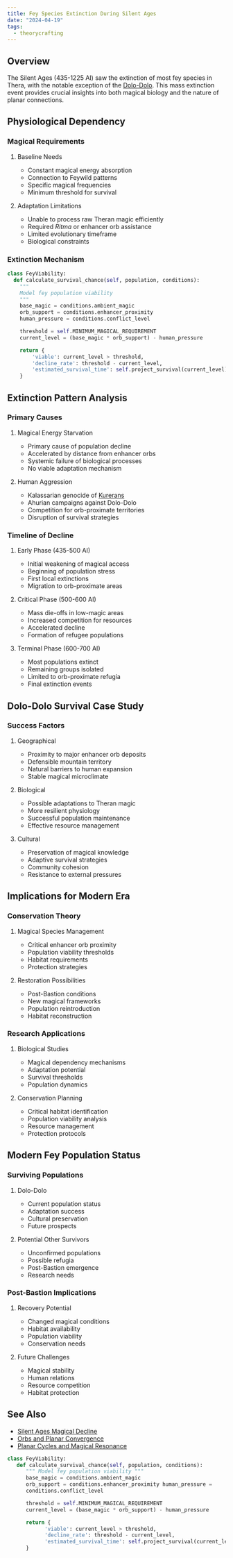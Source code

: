 ```yaml
---
title: Fey Species Extinction During Silent Ages
date: "2024-04-19"
tags:
  - theorycrafting
---
```


## Overview

The Silent Ages (435-1225 AI) saw the extinction of most fey species in Thera,
with the notable exception of the [Dolo-Dolo](/world/species/dolo-dolo/). This
mass extinction event provides crucial insights into both magical biology and
the nature of planar connections.

## Physiological Dependency

### Magical Requirements

1. Baseline Needs

   * Constant magical energy absorption
   * Connection to Feywild patterns
   * Specific magical frequencies
   * Minimum threshold for survival

2. Adaptation Limitations
   * Unable to process raw Theran magic efficiently
   * Required *Ritma* or enhancer orb assistance
   * Limited evolutionary timeframe
   * Biological constraints

### Extinction Mechanism

```python
class FeyViability:
  def calculate_survival_chance(self, population, conditions):
    """
    Model fey population viability
    """
    base_magic = conditions.ambient_magic
    orb_support = conditions.enhancer_proximity
    human_pressure = conditions.conflict_level

    threshold = self.MINIMUM_MAGICAL_REQUIREMENT
    current_level = (base_magic * orb_support) - human_pressure

    return {
        'viable': current_level > threshold,
        'decline_rate': threshold - current_level,
        'estimated_survival_time': self.project_survival(current_level)
    }
```

## Extinction Pattern Analysis

### Primary Causes

1. Magical Energy Starvation

   * Primary cause of population decline
   * Accelerated by distance from enhancer orbs
   * Systemic failure of biological processes
   * No viable adaptation mechanism

2. Human Aggression
   * Kalassarian genocide of [Kurerans](/world/species/kureran/)
   * Ahurian campaigns against Dolo-Dolo
   * Competition for orb-proximate territories
   * Disruption of survival strategies

### Timeline of Decline

1. Early Phase (435-500 AI)

   * Initial weakening of magical access
   * Beginning of population stress
   * First local extinctions
   * Migration to orb-proximate areas

2. Critical Phase (500-600 AI)

   * Mass die-offs in low-magic areas
   * Increased competition for resources
   * Accelerated decline
   * Formation of refugee populations

3. Terminal Phase (600-700 AI)
   * Most populations extinct
   * Remaining groups isolated
   * Limited to orb-proximate refugia
   * Final extinction events

## Dolo-Dolo Survival Case Study

### Success Factors

1. Geographical

   * Proximity to major enhancer orb deposits
   * Defensible mountain territory
   * Natural barriers to human expansion
   * Stable magical microclimate

2. Biological

   * Possible adaptations to Theran magic
   * More resilient physiology
   * Successful population maintenance
   * Effective resource management

3. Cultural
   * Preservation of magical knowledge
   * Adaptive survival strategies
   * Community cohesion
   * Resistance to external pressures

## Implications for Modern Era

### Conservation Theory

1. Magical Species Management

   * Critical enhancer orb proximity
   * Population viability thresholds
   * Habitat requirements
   * Protection strategies

2. Restoration Possibilities
   * Post-Bastion conditions
   * New magical frameworks
   * Population reintroduction
   * Habitat reconstruction

### Research Applications

1. Biological Studies

   * Magical dependency mechanisms
   * Adaptation potential
   * Survival thresholds
   * Population dynamics

2. Conservation Planning
   * Critical habitat identification
   * Population viability analysis
   * Resource management
   * Protection protocols

## Modern Fey Population Status

### Surviving Populations

1. Dolo-Dolo

   * Current population status
   * Adaptation success
   * Cultural preservation
   * Future prospects

2. Potential Other Survivors
   * Unconfirmed populations
   * Possible refugia
   * Post-Bastion emergence
   * Research needs

### Post-Bastion Implications

1. Recovery Potential

   * Changed magical conditions
   * Habitat availability
   * Population viability
   * Conservation needs

2. Future Challenges
   * Magical stability
   * Human relations
   * Resource competition
   * Habitat protection

## See Also

* [Silent Ages Magical Decline](/world/notes/theorycrafting/silent-ages-magical-decline)
* [Orbs and Planar Convergence](/world/notes/theorycrafting/orbs-and-planar-convergence)
* [Planar Cycles and Magical Resonance](/world/notes/theorycrafting/planar-cycles-and-magic)

```python
class FeyViability:
   def calculate_survival_chance(self, population, conditions):
      """ Model fey population viability """ 
      base_magic = conditions.ambient_magic
      orb_support = conditions.enhancer_proximity human_pressure =
      conditions.conflict_level

      threshold = self.MINIMUM_MAGICAL_REQUIREMENT
      current_level = (base_magic * orb_support) - human_pressure

      return {
            'viable': current_level > threshold,
            'decline_rate': threshold - current_level,
            'estimated_survival_time': self.project_survival(current_level)
      }
```
